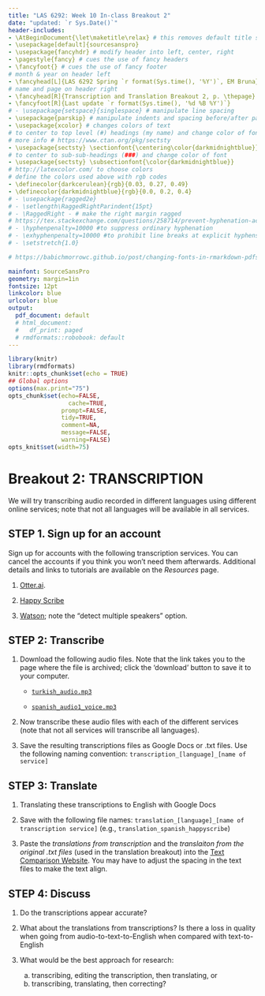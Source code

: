 ```yaml
---
title: "LAS 6292: Week 10 In-class Breakout 2"
date: "updated: `r Sys.Date()`"
header-includes:
- \AtBeginDocument{\let\maketitle\relax} # this removes default title section
- \usepackage[default]{sourcesanspro}
- \usepackage{fancyhdr} # modify header into left, center, right
- \pagestyle{fancy} # cues the use of fancy headers
- \fancyfoot{} # cues the use of fancy footer
# month & year on header left
- \fancyhead[L]{LAS 6292 Spring `r format(Sys.time(), '%Y')`, EM Bruna} 
# name and page on header right
- \fancyhead[R]{Transcription and Translation Breakout 2, p. \thepage} 
- \fancyfoot[R]{Last update `r format(Sys.time(), '%d %B %Y')`}
# - \usepackage{setspace}{singlespace} # manipulate line spacing 
- \usepackage{parskip} # manipulate indents and spacing before/after paragra phs 
- \usepackage{xcolor} # changes colors of text
# to center to top level (#) headings (my name) and change color of font
# more info # https://www.ctan.org/pkg/sectsty
- \usepackage{sectsty} \sectionfont{\centering\color{darkmidnightblue}}
# to center to sub-sub-headings (###) and change color of font
- \usepackage{sectsty} \subsectionfont{\color{darkmidnightblue}}
# http://latexcolor.com/ to choose colors
# define the colors used above with rgb codes
- \definecolor{darkcerulean}{rgb}{0.03, 0.27, 0.49}
- \definecolor{darkmidnightblue}{rgb}{0.0, 0.2, 0.4}
# - \usepackage{ragged2e}
# - \setlength\RaggedRightParindent{15pt}
# - \RaggedRight - # make the right margin ragged
# https://tex.stackexchange.com/questions/258714/prevent-hyphenation-across-lines-enforce-right-margin
# - \hyphenpenalty=10000 #to suppress ordinary hyphenation
# - \exhyphenpenalty=10000 #to prohibit line breaks at explicit hyphens.
# - \setstretch{1.0}

# https://babichmorrowc.github.io/post/changing-fonts-in-rmarkdown-pdfs/

mainfont: SourceSansPro
geometry: margin=1in
fontsize: 12pt
linkcolor: blue
urlcolor: blue
output:
  pdf_document: default
  # html_document:
  #   df_print: paged
  # rmdformats::robobook: default
---
```



```r
library(knitr)
library(rmdformats)
knitr::opts_chunk$set(echo = TRUE)
## Global options
options(max.print="75")
opts_chunk$set(echo=FALSE,
	             cache=TRUE,
               prompt=FALSE,
               tidy=TRUE,
               comment=NA,
               message=FALSE,
               warning=FALSE)
opts_knit$set(width=75)
```

# Breakout 2: TRANSCRIPTION 

We will try transcribing audio recorded in different languages using different online services; note that not all languages will be available in all services. 

## STEP 1. Sign up for an account 

Sign up for accounts with the following transcription services. You can cancel the accounts if you think you won't need them afterwards. Additional details and links to tutorials are available on the _Resources_ page.

1. [Otter.ai](https://otter.ai/login).

2. [Happy Scribe](https://www.happyscribe.com/)

3. [Watson](https://speech-to-text-demo.ng.bluemix.net/); note the "detect multiple speakers" option.


## STEP 2: Transcribe 

1. Download the following audio files. Note that the link takes you to the page where the file is archived; click the 'download' button to save it to your computer.

    * [`turkish_audio.mp3`](https://github.com/BrunaLab/LAS6292_DataManagement/blob/37ebab30eb5744a2a501572cd3b7fc2772009a34/content/course-materials/class-sessions/11-transcription-translation/translation_audio/turkish_audio.mp3)  

    * [`spanish_audio1_voice.mp3`](https://github.com/BrunaLab/LAS6292_DataManagement/blob/master/content/course-materials/class-sessions/11-transcription-translation/translation_audio/spanish_audio_1voice.mp3)  

<!-- 1. `portuguese_audio.mp3`  -->

<!-- indonesian_audio.mp3 -->
<!-- mandarin1_audio.mp3 -->
<!-- mandarin2_audio.mp3 -->
<!-- english_audio.mp3   -->


2. Now transcribe these audio files with each of the different services (note that not all services will transcribe all languages). 

3. Save the resulting transcriptions files as Google Docs or .txt files. Use the following naming convention: `transcription_[language]_[name of service]`  


## STEP 3: Translate

1. Translating these transcriptions to English with Google Docs 

2. Save with the following file names: `translation_[language]_[name of transcription service]` (e.g., `translation_spanish_happyscribe`)  

3. Paste the *translations from transcription* and the *translaiton from the original .txt files* (used in the translation breakout) into the [Text Comparison Website](https://www.diffchecker.com/diff). You may have to adjust the spacing in the text files to make the text align. 

## STEP 4: Discuss

1. Do the transcriptions appear accurate? 

2. What about the translations from transcriptions? Is there a loss in quality when going from audio-to-text-to-English when compared with text-to-English

3. What would be the best approach for research: 

    a. transcribing, editing the transcription, then translating, or 
    b. transcribing, translating, then correcting? 
